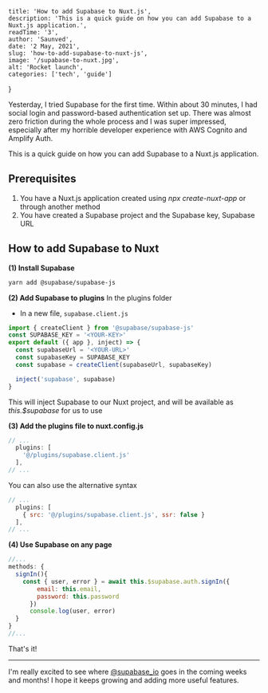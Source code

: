 
    title: 'How to add Supabase to Nuxt.js',
    description: 'This is a quick guide on how you can add Supabase to a Nuxt.js application.',
    readTime: '3',
    author: 'Saunved',
    date: '2 May, 2021',
    slug: 'how-to-add-supabase-to-nuxt-js',
    image: '/supabase-to-nuxt.jpg',
    alt: 'Rocket launch',
    categories: ['tech', 'guide']
}



Yesterday, I tried Supabase for the first time. Within about 30 minutes, I had social login and password-based authentication set up. There was almost zero friction during the whole process and I was super impressed, especially after my horrible developer experience with AWS Cognito and Amplify Auth.

This is a quick guide on how you can add Supabase to a Nuxt.js application.

## Prerequisites
1. You have a Nuxt.js application created using *npx create-nuxt-app* or through another method
2. You have created a Supabase project and the Supabase key, Supabase URL

## How to add Supabase to Nuxt

**(1) Install Supabase**
```sh
yarn add @supabase/supabase-js
```

**(2) Add Supabase to plugins**
In the plugins folder
- In a new file, `supabase.client.js`

```js supabase.client.js
import { createClient } from '@supabase/supabase-js'
const SUPABASE_KEY = '<YOUR-KEY>'
export default ({ app }, inject) => {
  const supabaseUrl = '<YOUR-URL>'
  const supabaseKey = SUPABASE_KEY
  const supabase = createClient(supabaseUrl, supabaseKey)

  inject('supabase', supabase)
}
```
This will inject Supabase to our Nuxt project, and will be available as *this.$supabase* for us to use

**(3) Add the plugins file to nuxt.config.js**

```js nuxt.config.js
// ...
  plugins: [
    '@/plugins/supabase.client.js'
  ],
// ...
```

You can also use the alternative syntax
```js nuxt.config.js
// ...
  plugins: [
    { src: '@/plugins/supabase.client.js', ssr: false }
  ],
// ...
```
**(4) Use Supabase on any page**
```js home.vue
//...
methods: {
  signIn(){
    const { user, error } = await this.$supabase.auth.signIn({
        email: this.email,
        password: this.password
      })
      console.log(user, error)
  }
}
//...
```
That's it!

* * *

I'm really excited to see where [@supabase_io](https://dev.to/supabase_io) goes in the coming weeks and months! I hope it keeps growing and adding more useful features.